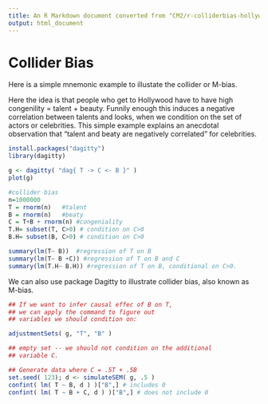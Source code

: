 ```yaml
---
title: An R Markdown document converted from "CM2/r-colliderbias-hollywood.irnb"
output: html_document
---
```


# Collider Bias

Here is a simple mnemonic example to illustate the collider or M-bias.

Here the idea is that people who get to Hollywood have to have high congenility = talent + beauty.  Funnily enough this induces a negative correlation between talents and looks, when we condition on the set of actors or celebrities.  This simple example explains an anecdotal observation that "talent and beaty are negatively correlated" for celebrities.  

```r
install.packages("dagitty")
library(dagitty)
```

```r
g <- dagitty( "dag{ T -> C <- B }" )
plot(g)
```

```r
#collider bias
n=1000000
T = rnorm(n)   #talent
B = rnorm(n)   #beaty
C = T+B + rnorm(n) #congeniality
T.H= subset(T, C>0) # condition on C>0
B.H= subset(B, C>0) # condition on C>0

summary(lm(T~ B))  #regression of T on B
summary(lm(T~ B +C)) #regression of T on B and C
summary(lm(T.H~ B.H)) #regression of T on B, conditional on C>0.
```

We can also use package Dagitty to illustrate collider bias, also known as M-bias.

```r
## If we want to infer causal effec of B on T,
## we can apply the command to figure out
## variables we should condition on:

adjustmentSets( g, "T", "B" )

## empty set -- we should not condition on the additional
## variable C.

## Generate data where C = .5T + .5B
set.seed( 123); d <- simulateSEM( g, .5 )
confint( lm( T ~ B, d ) )["B",] # includes 0
confint( lm( T ~ B + C, d ) )["B",] # does not include 0
```

